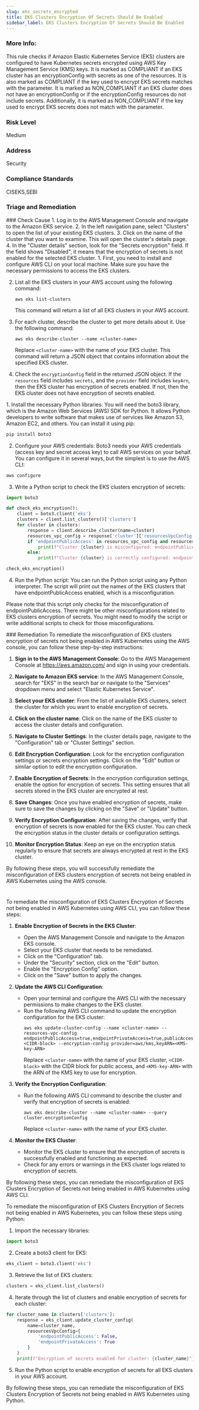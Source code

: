 ```yaml
---
slug: eks_secrets_encrypted
title: EKS Clusters Encryption Of Secrets Should Be Enabled
sidebar_label: EKS Clusters Encryption Of Secrets Should Be Enabled
---
```


### More Info:

This rule checks if Amazon Elastic Kubernetes Service (EKS) clusters are configured to have Kubernetes secrets encrypted using AWS Key Management Service (KMS) keys. It is marked as COMPLIANT if an EKS cluster has an encryptionConfig with secrets as one of the resources. It is also marked as COMPLIANT if the key used to encrypt EKS secrets matches with the parameter. It is marked as NON_COMPLIANT if an EKS cluster does not have an encryptionConfig or if the encryptionConfig resources do not include secrets. Additionally, it is marked as NON_COMPLIANT if the key used to encrypt EKS secrets does not match with the parameter.

### Risk Level

Medium

### Address

Security

### Compliance Standards

CISEKS,SEBI


### Triage and Remediation
<Tabs>

<Tab title='Cause'>
### Check Cause
<AccordionGroup>
<Accordion title='Using Console' defaultOpen='true'>
1. Log in to the AWS Management Console and navigate to the Amazon EKS service.
2. In the left navigation pane, select "Clusters" to open the list of your existing EKS clusters.
3. Click on the name of the cluster that you want to examine. This will open the cluster's details page.
4. In the "Cluster details" section, look for the "Secrets encryption" field. If the field shows "Disabled", it means that the encryption of secrets is not enabled for the selected EKS cluster.
</Accordion>

<Accordion title='Using CLI'>
1. First, you need to install and configure AWS CLI on your local machine. Make sure you have the necessary permissions to access the EKS clusters.

2. List all the EKS clusters in your AWS account using the following command:
   ```
   aws eks list-clusters
   ```
   This command will return a list of all EKS clusters in your AWS account.

3. For each cluster, describe the cluster to get more details about it. Use the following command:
   ```
   aws eks describe-cluster --name <cluster-name>
   ```
   Replace `<cluster-name>` with the name of your EKS cluster. This command will return a JSON object that contains information about the specified EKS cluster.

4. Check the `encryptionConfig` field in the returned JSON object. If the `resources` field includes `secrets`, and the `provider` field includes `keyArn`, then the EKS cluster has encryption of secrets enabled. If not, then the EKS cluster does not have encryption of secrets enabled.
</Accordion>

<Accordion title='Using Python'>
1. Install the necessary Python libraries: You will need the boto3 library, which is the Amazon Web Services (AWS) SDK for Python. It allows Python developers to write software that makes use of services like Amazon S3, Amazon EC2, and others. You can install it using pip:

```python
pip install boto3
```

2. Configure your AWS credentials: Boto3 needs your AWS credentials (access key and secret access key) to call AWS services on your behalf. You can configure it in several ways, but the simplest is to use the AWS CLI:

```bash
aws configure
```

3. Write a Python script to check the EKS clusters encryption of secrets:

```python
import boto3

def check_eks_encryption():
    client = boto3.client('eks')
    clusters = client.list_clusters()['clusters']
    for cluster in clusters:
        response = client.describe_cluster(name=cluster)
        resources_vpc_config = response['cluster']['resourcesVpcConfig']
        if 'endpointPublicAccess' in resources_vpc_config and resources_vpc_config['endpointPublicAccess']:
            print(f"Cluster {cluster} is misconfigured: endpointPublicAccess is enabled.")
        else:
            print(f"Cluster {cluster} is correctly configured: endpointPublicAccess is disabled.")

check_eks_encryption()
```

4. Run the Python script: You can run the Python script using any Python interpreter. The script will print out the names of the EKS clusters that have endpointPublicAccess enabled, which is a misconfiguration.

Please note that this script only checks for the misconfiguration of endpointPublicAccess. There might be other misconfigurations related to EKS clusters encryption of secrets. You might need to modify the script or write additional scripts to check for those misconfigurations.
</Accordion>

</AccordionGroup>
</Tab>

<Tab title='Remediation'>
### Remediation

<AccordionGroup>
<Accordion title='Using Console' defaultOpen='true'>
To remediate the misconfiguration of EKS clusters encryption of secrets not being enabled in AWS Kubernetes using the AWS console, you can follow these step-by-step instructions:

1. **Sign in to the AWS Management Console**: Go to the AWS Management Console at https://aws.amazon.com/ and sign in using your credentials.

2. **Navigate to Amazon EKS service**: In the AWS Management Console, search for "EKS" in the search bar or navigate to the "Services" dropdown menu and select "Elastic Kubernetes Service".

3. **Select your EKS cluster**: From the list of available EKS clusters, select the cluster for which you want to enable encryption of secrets.

4. **Click on the cluster name**: Click on the name of the EKS cluster to access the cluster details and configuration.

5. **Navigate to Cluster Settings**: In the cluster details page, navigate to the "Configuration" tab or "Cluster Settings" section.

6. **Edit Encryption Configuration**: Look for the encryption configuration settings or secrets encryption settings. Click on the "Edit" button or similar option to edit the encryption configuration.

7. **Enable Encryption of Secrets**: In the encryption configuration settings, enable the option for encryption of secrets. This setting ensures that all secrets stored in the EKS cluster are encrypted at rest.

8. **Save Changes**: Once you have enabled encryption of secrets, make sure to save the changes by clicking on the "Save" or "Update" button.

9. **Verify Encryption Configuration**: After saving the changes, verify that encryption of secrets is now enabled for the EKS cluster. You can check the encryption status in the cluster details or configuration settings.

10. **Monitor Encryption Status**: Keep an eye on the encryption status regularly to ensure that secrets are always encrypted at rest in the EKS cluster.

By following these steps, you will successfully remediate the misconfiguration of EKS clusters encryption of secrets not being enabled in AWS Kubernetes using the AWS console.

#
</Accordion>

<Accordion title='Using CLI'>
To remediate the misconfiguration of EKS Clusters Encryption of Secrets not being enabled in AWS Kubernetes using AWS CLI, you can follow these steps:

1. **Enable Encryption of Secrets in the EKS Cluster**:
   - Open the AWS Management Console and navigate to the Amazon EKS console.
   - Select your EKS cluster that needs to be remediated.
   - Click on the "Configuration" tab.
   - Under the "Security" section, click on the "Edit" button.
   - Enable the "Encryption Config" option.
   - Click on the "Save" button to apply the changes.

2. **Update the AWS CLI Configuration**:
   - Open your terminal and configure the AWS CLI with the necessary permissions to make changes to the EKS cluster.
   - Run the following AWS CLI command to update the encryption configuration for the EKS cluster:
     ```
     aws eks update-cluster-config --name <cluster-name> --resources-vpc-config endpointPublicAccess=true,endpointPrivateAccess=true,publicAccessCidrs=<CIDR-block> --encryption-config provider=aws/kms,keyARN=<KMS-key-ARN>
     ```
     Replace `<cluster-name>` with the name of your EKS cluster, `<CIDR-block>` with the CIDR block for public access, and `<KMS-key-ARN>` with the ARN of the KMS key to use for encryption.

3. **Verify the Encryption Configuration**:
   - Run the following AWS CLI command to describe the cluster and verify that encryption of secrets is enabled:
     ```
     aws eks describe-cluster --name <cluster-name> --query cluster.encryptionConfig
     ```
     Replace `<cluster-name>` with the name of your EKS cluster.

4. **Monitor the EKS Cluster**:
   - Monitor the EKS cluster to ensure that the encryption of secrets is successfully enabled and functioning as expected.
   - Check for any errors or warnings in the EKS cluster logs related to encryption of secrets.

By following these steps, you can remediate the misconfiguration of EKS Clusters Encryption of Secrets not being enabled in AWS Kubernetes using AWS CLI.
</Accordion>

<Accordion title='Using Python'>
To remediate the misconfiguration of EKS Clusters Encryption of Secrets not being enabled in AWS Kubernetes, you can follow these steps using Python:

1. Import the necessary libraries:
```python
import boto3
```

2. Create a boto3 client for EKS:
```python
eks_client = boto3.client('eks')
```

3. Retrieve the list of EKS clusters:
```python
clusters = eks_client.list_clusters()
```

4. Iterate through the list of clusters and enable encryption of secrets for each cluster:
```python
for cluster_name in clusters['clusters']:
    response = eks_client.update_cluster_config(
        name=cluster_name,
        resourcesVpcConfig={
            'endpointPublicAccess': False,
            'endpointPrivateAccess': True
        }
    )
    print(f"Encryption of secrets enabled for cluster: {cluster_name}")
```

5. Run the Python script to enable encryption of secrets for all EKS clusters in your AWS account.

By following these steps, you can remediate the misconfiguration of EKS Clusters Encryption of Secrets not being enabled in AWS Kubernetes using Python.
</Accordion>

</AccordionGroup>
</Tab>
</Tabs>

